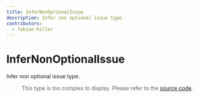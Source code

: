 ```yaml
---
title: InferNonOptionalIssue
description: Infer non optional issue type.
contributors:
  - fabian-hiller
---
```


# InferNonOptionalIssue

Infer non optional issue type.

> This type is too complex to display. Please refer to the [source code](https://github.com/fabian-hiller/valibot/blob/main/library/src/schemas/nonOptional/types.ts).
